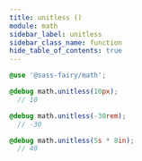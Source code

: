 ```yaml
---
title: unitless ()
module: math
sidebar_label: unitless
sidebar_class_name: function
hide_table_of_contents: true
---
```


<FieldDetails />

```scss
@use '@sass-fairy/math';

@debug math.unitless(10px);
  // 10

@debug math.unitless(-30rem);
  // -30

@debug math.unitless(5s * 8in);
  // 40
```
